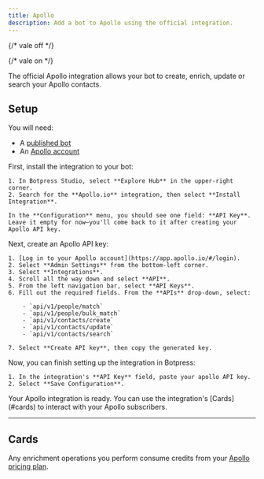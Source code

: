 ```yaml
---
title: Apollo
description: Add a bot to Apollo using the official integration.
---
```


{/* vale off */}


{/* vale on */}

<OpenInHub integration={integrationVersions.apollo}/>

The official Apollo integration allows your bot to create, enrich, update or search your Apollo contacts.

## Setup

<Info>
  You will need:

  - A [published bot](/learn/get-started/quick-start)
  - An [Apollo account](https://www.apollo.io/sign-up)
</Info>

<Steps>
  <Step title="Install the integration in Botpress">
    First, install the integration to your bot:

    1. In Botpress Studio, select **Explore Hub** in the upper-right corner.
    2. Search for the **Apollo.io** integration, then select **Install Integration**.

    In the **Configuration** menu, you should see one field: **API Key**. Leave it empty for now—you'll come back to it after creating your Apollo API key.
  </Step>
  <Step title="Create an Apollo API key">
    Next, create an Apollo API key:

    1. [Log in to your Apollo account](https://app.apollo.io/#/login).
    2. Select **Admin Settings** from the bottom-left corner.
    3. Select **Integrations**.
    4. Scroll all the way down and select **API**.
    5. From the left navigation bar, select **API Keys**.
    6. Fill out the required fields. From the **APIs** drop-down, select:

        - `api/v1/people/match`
        - `api/v1/people/bulk_match`
        - `api/v1/contacts/create`
        - `api/v1/contacts/update`
        - `api/v1/contacts/search`

    7. Select **Create API key**, then copy the generated key.

  </Step>
  <Step title="Configure the integration in Botpress">
    Now, you can finish setting up the integration in Botpress:

    1. In the integration's **API Key** field, paste your apollo API key.
    2. Select **Save Configuration**.
  </Step>
</Steps>

<Check>
  Your Apollo integration is ready. You can use the integration's [Cards](#cards) to interact with your Apollo subscribers.
</Check>

---

## Cards

<Note>

  Any enrichment operations you perform consume credits from your [Apollo pricing plan](https://www.apollo.io/pricing).

</Note>

<Cards />
